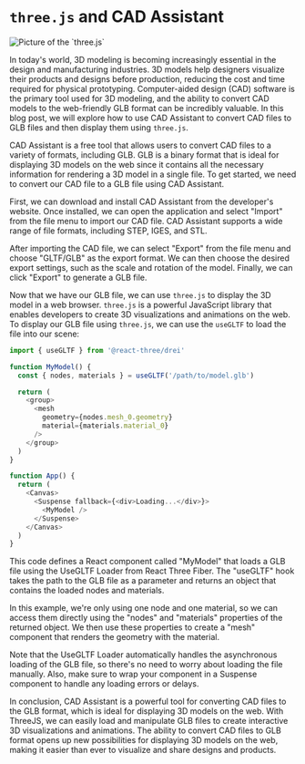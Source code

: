 
# `three.js` and CAD Assistant

<Image maw={200} mx="auto" radius="xl" withPlaceholder alt="Picture of the `three.js`" src="https://raw.githubusercontent.com/mrdoob/three.js/dev/icon.png"/>

In today's world, 3D modeling is becoming increasingly essential in the design
and manufacturing industries. 3D models help designers visualize their products
and designs before production, reducing the cost and time required for physical
prototyping. Computer-aided design (CAD) software is the primary tool used for
3D modeling, and the ability to convert CAD models to the web-friendly GLB
format can be incredibly valuable. In this blog post, we will explore how to use
CAD Assistant to convert CAD files to GLB files and then display them using
`three.js`.

CAD Assistant is a free tool that allows users to convert CAD files to a variety
of formats, including GLB. GLB is a binary format that is ideal for displaying
3D models on the web since it contains all the necessary information for
rendering a 3D model in a single file. To get started, we need to convert our
CAD file to a GLB file using CAD Assistant.

First, we can download and install CAD Assistant from the developer's website.
Once installed, we can open the application and select "Import" from the file
menu to import our CAD file. CAD Assistant supports a wide range of file
formats, including STEP, IGES, and STL.

After importing the CAD file, we can select "Export" from the file menu and
choose "GLTF/GLB" as the export format. We can then choose the desired export
settings, such as the scale and rotation of the model. Finally, we can click
"Export" to generate a GLB file.

Now that we have our GLB file, we can use `three.js` to display the 3D model in
a web browser. `three.js` is a powerful JavaScript library that enables
developers to create 3D visualizations and animations on the web. To display our
GLB file using `three.js`, we can use the `useGLTF` to load the file into our
scene:

```js
import { useGLTF } from '@react-three/drei'

function MyModel() {
  const { nodes, materials } = useGLTF('/path/to/model.glb')

  return (
    <group>
      <mesh
        geometry={nodes.mesh_0.geometry}
        material={materials.material_0}
      />
    </group>
  )
}

function App() {
  return (
    <Canvas>
      <Suspense fallback={<div>Loading...</div>}>
        <MyModel />
      </Suspense>
    </Canvas>
  )
}
```

This code defines a React component called "MyModel" that loads a GLB file using
the UseGLTF Loader from React Three Fiber. The "useGLTF" hook takes the path to
the GLB file as a parameter and returns an object that contains the loaded nodes
and materials.

In this example, we're only using one node and one material, so we can access
them directly using the "nodes" and "materials" properties of the returned
object. We then use these properties to create a "mesh" component that renders
the geometry with the material.

Note that the UseGLTF Loader automatically handles the asynchronous loading of
the GLB file, so there's no need to worry about loading the file manually. Also,
make sure to wrap your component in a Suspense component to handle any loading
errors or delays.

In conclusion, CAD Assistant is a powerful tool for converting CAD files to the
GLB format, which is ideal for displaying 3D models on the web. With ThreeJS, we
can easily load and manipulate GLB files to create interactive 3D visualizations
and animations. The ability to convert CAD files to GLB format opens up new
possibilities for displaying 3D models on the web, making it easier than ever to
visualize and share designs and products.
